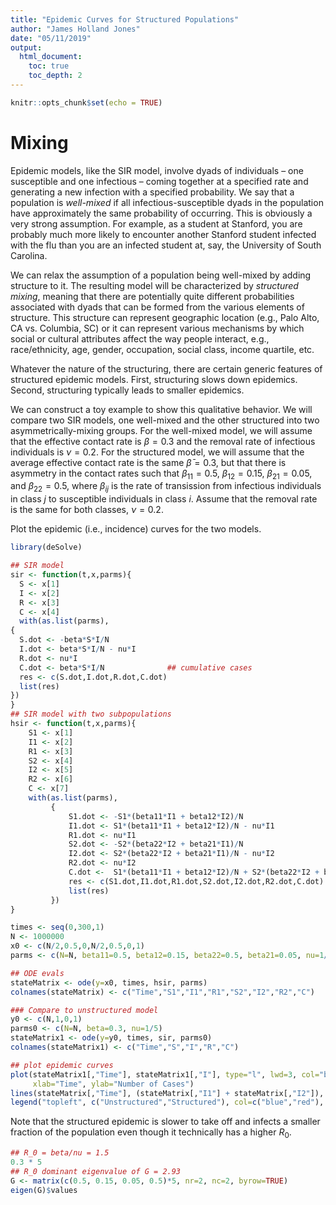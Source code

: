 ```yaml
---
title: "Epidemic Curves for Structured Populations"
author: "James Holland Jones"
date: "05/11/2019"
output:
  html_document:
    toc: true
    toc_depth: 2
---
```


```r
knitr::opts_chunk$set(echo = TRUE)
```

# Mixing

Epidemic models, like the SIR model, involve dyads of individuals -- one susceptible and one infectious -- coming together at a specified rate and generating a new infection with a specified probability. We say that a population is *well-mixed* if all infectious-susceptible dyads in the population have approximately the same probability of occurring. This is obviously a very strong assumption. For example, as a student at Stanford, you are probably much more likely to encounter another Stanford student infected with the flu than you are an infected student at, say, the University of South Carolina. 

We can relax the assumption of a population being well-mixed by adding structure to it. The resulting model will be characterized by *structured mixing*, meaning that there are potentially quite different probabilities associated with dyads that can be formed from the various elements of structure. This structure can represent geographic location (e.g., Palo Alto, CA vs. Columbia, SC) or it can represent various mechanisms by which social or cultural attributes affect the way people interact, e.g., race/ethnicity, age, gender, occupation, social class, income quartile, etc. 

Whatever the nature of the structuring, there are certain generic features of structured epidemic models. First, structuring slows down epidemics. Second, structuring typically leads to smaller epidemics. 


We can construct a toy example to show this qualitative behavior. We will compare two SIR models, one well-mixed and the other structured into two asymmetrically-mixing groups. For the well-mixed model, we will assume that the effective contact rate is $\beta=0.3$ and the removal rate of infectious individuals is $\nu=0.2$. For the structured model, we will assume that the average effective contact rate is the same $\bar{\beta}=0.3$, but that there is asymmetry in the contact rates such that $\beta_{11} =0.5$, $\beta_{12} =0.15$, $\beta_{21} =0.05$, and $\beta_{22} =0.5$, where $\beta_{ij}$ is the rate of transission from infectious individuals in class $j$ to susceptible individuals in class $i$. Assume that the removal rate is the same for both classes, $\nu = 0.2$.

Plot the epidemic (i.e., incidence) curves for the two models. 

```r
library(deSolve)

## SIR model
sir <- function(t,x,parms){
  S <- x[1]
  I <- x[2]
  R <- x[3]
  C <- x[4]
  with(as.list(parms),
{
  S.dot <- -beta*S*I/N
  I.dot <- beta*S*I/N - nu*I
  R.dot <- nu*I
  C.dot <- beta*S*I/N              ## cumulative cases
  res <- c(S.dot,I.dot,R.dot,C.dot)
  list(res)
})
}
## SIR model with two subpopulations
hsir <- function(t,x,parms){
    S1 <- x[1]
    I1 <- x[2]
    R1 <- x[3]
    S2 <- x[4]
    I2 <- x[5]
    R2 <- x[6]
    C <- x[7]
    with(as.list(parms),
         {
             S1.dot <- -S1*(beta11*I1 + beta12*I2)/N
             I1.dot <- S1*(beta11*I1 + beta12*I2)/N - nu*I1
             R1.dot <- nu*I1
             S2.dot <- -S2*(beta22*I2 + beta21*I1)/N
             I2.dot <- S2*(beta22*I2 + beta21*I1)/N - nu*I2
             R2.dot <- nu*I2
             C.dot <-  S1*(beta11*I1 + beta12*I2)/N + S2*(beta22*I2 + beta21*I1)/N       ## cumulative cases
             res <- c(S1.dot,I1.dot,R1.dot,S2.dot,I2.dot,R2.dot,C.dot)
             list(res)
         })
}

times <- seq(0,300,1)
N <- 1000000
x0 <- c(N/2,0.5,0,N/2,0.5,0,1)
parms <- c(N=N, beta11=0.5, beta12=0.15, beta22=0.5, beta21=0.05, nu=1/5)

## ODE evals
stateMatrix <- ode(y=x0, times, hsir, parms)
colnames(stateMatrix) <- c("Time","S1","I1","R1","S2","I2","R2","C")

### Compare to unstructured model
y0 <- c(N,1,0,1)
parms0 <- c(N=N, beta=0.3, nu=1/5)
stateMatrix1 <- ode(y=y0, times, sir, parms0)
colnames(stateMatrix1) <- c("Time","S","I","R","C")

## plot epidemic curves
plot(stateMatrix1[,"Time"], stateMatrix1[,"I"], type="l", lwd=3, col="blue",
     xlab="Time", ylab="Number of Cases")
lines(stateMatrix[,"Time"], (stateMatrix[,"I1"] + stateMatrix[,"I2"]), type="l", lwd=3, col="red")
legend("topleft", c("Unstructured","Structured"), col=c("blue","red"), lwd=3)
```

Note that the structured epidemic is slower to take off and infects a smaller fraction of the population even though it technically has a higher $R_0$.

```r
## R_0 = beta/nu = 1.5
0.3 * 5
## R_0 dominant eigenvalue of G = 2.93
G <- matrix(c(0.5, 0.15, 0.05, 0.5)*5, nr=2, nc=2, byrow=TRUE)
eigen(G)$values
```